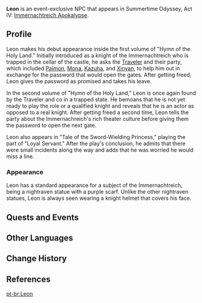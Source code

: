 {{Character Infobox
|type             = Event NPC
|image            = NPC Leon.png
|region           = Golden Apple Archipelago
|location         = Golden Apple Archipelago
|title            = Die Nachtraben Ritter
|voiceEN          = [https://www.imdb.com/name/nm5982390/ Adin Rudd]<ref>Twitter: [https://twitter.com/AdinRudd/status/1550525100356644864 EN VA Self Announcement]</ref>
}}
'''Leon''' is an event-exclusive NPC that appears in Summertime Odyssey, Act IV: [[Immernachtreich Apokalypse (Part 1)|Immernachtreich Apokalypse]].

==Profile==
Leon makes his debut appearance inside the first volume of "Hymn of the Holy Land." Initially introduced as a knight of the Immernachtreich who is trapped in the cellar of the castle, he asks the [[Traveler]] and their party, which included [[Paimon]], [[Mona]], [[Kaedehara Kazuha|Kazuha]], and [[Xinyan]], to help him out in exchange for the password that would open the gates. After getting freed, Leon gives the password as promised and takes his leave.

In the second volume of "Hymn of the Holy Land," Leon is once again found by the Traveler and co in a trapped state. He bemoans that he is not yet ready to play the role or a qualified knight and reveals that he is an actor as opposed to a real knight. After getting freed a second time, Leon tells the party about the Immernachreich's rich theater culture before giving them the password to open the next gate.

Leon also appears in "Tale of the Sword-Wielding Princess," playing the part of "Loyal Servant." After the play's conclusion, he admits that there were small incidents along the way and adds that he was worried he would miss a line.

===Appearance===
Leon has a standard appearance for a subject of the Immernachtreich, being a nightraven statue with a purple scarf. Unlike the other nightraven statues, Leon is always seen wearing a knight helmet that covers his face.

==Quests and Events==
{{Quests and Events}}
<!--
==Trivia==
-->
==Other Languages==
{{Other Languages
|default_hidden = 1
|en      = Leon
|zhs     = 莱昂
|zhs_rm  = Lái'áng
|zht     = 萊昂
|zht_rm  = Lái'áng
|ja      = レオン
|ja_rm   = Reon
|ko      = 레온
|es      = León
|fr      = Leon
|ru      = Леон
|th      = Leon
|vi      = Leon
|de      = Leon
|id      = Leon
|pt      = Leon
}}

==Change History==
{{Change History|2.8}}

==References==
{{Reflist}}

[[pt-br:Leon]]